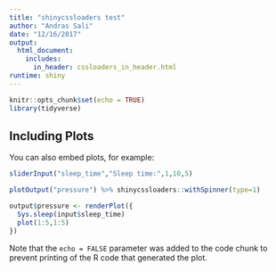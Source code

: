 ```yaml
---
title: "shinycssloaders test"
author: "Andras Sali"
date: "12/16/2017"
output: 
  html_document:
    includes:
      in_header: cssloaders_in_header.html
runtime: shiny
---
```


```r
knitr::opts_chunk$set(echo = TRUE)
library(tidyverse)
```

## Including Plots

You can also embed plots, for example:

```r
sliderInput("sleep_time","Sleep time:",1,10,5)

plotOutput("pressure") %>% shinycssloaders::withSpinner(type=1)

output$pressure <- renderPlot({
  Sys.sleep(input$sleep_time)
  plot(1:5,1:5)
})
```

Note that the `echo = FALSE` parameter was added to the code chunk to prevent printing of the R code that generated the plot.
